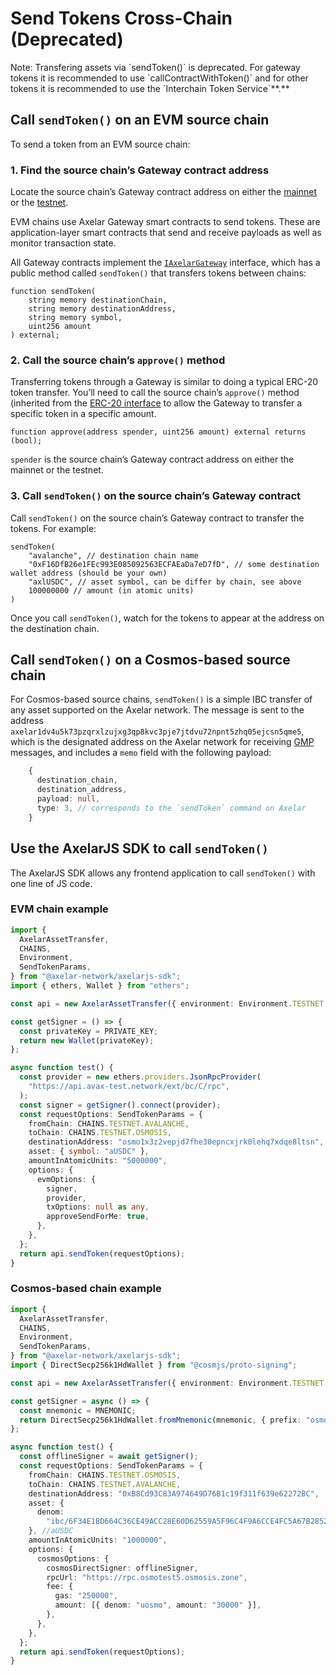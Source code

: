 

# Send Tokens Cross-Chain (Deprecated)

<Callout type="warning">
  Note: Transfering assets via `sendToken()` is deprecated. For gateway tokens it is recommended to use `callContractWithToken()` and for other tokens it is recommended to use the `Interchain Token Service`**.**
</Callout>


## Call `sendToken()` on an EVM source chain

To send a token from an EVM source chain:

### 1. Find the source chain’s Gateway contract address

Locate the source chain’s Gateway contract address on either the [mainnet](/dev/reference/mainnet-contract-addresses/) or the [testnet](/dev/reference/testnet-contract-addresses/).

EVM chains use Axelar Gateway smart contracts to send tokens. These are application-layer smart contracts that send and receive payloads as well as monitor transaction state.

All Gateway contracts implement the [`IAxelarGateway`](https://github.com/axelarnetwork/axelar-cgp-solidity/blob/main/contracts/interfaces/IAxelarGateway.sol/) interface, which has a public method called `sendToken()` that transfers tokens between chains:

```solidity
function sendToken(
    string memory destinationChain,
    string memory destinationAddress,
    string memory symbol,
    uint256 amount
) external;
```

### 2. Call the source chain’s `approve()` method

Transferring tokens through a Gateway is similar to doing a typical ERC-20 token transfer. You’ll need to call the source chain’s `approve()` method (inherited from the [ERC-20 interface](https://ethereum.org/en/developers/docs/standards/tokens/erc-20/) to allow the Gateway to transfer a specific token in a specific amount.

```solidity
function approve(address spender, uint256 amount) external returns (bool);
```

`spender` is the source chain’s Gateway contract address on either the mainnet or the testnet.

### 3. Call `sendToken()` on the source chain’s Gateway contract

Call `sendToken()` on the source chain’s Gateway contract to transfer the tokens. For example:

```solidity
sendToken(
    "avalanche", // destination chain name
    "0xF16DfB26e1FEc993E085092563ECFAEaDa7eD7fD", // some destination wallet address (should be your own)
    "axlUSDC", // asset symbol, can be differ by chain, see above
    100000000 // amount (in atomic units)
)
```

Once you call `sendToken()`, watch for the tokens to appear at the address on the destination chain.

## Call `sendToken()` on a Cosmos-based source chain

For Cosmos-based source chains, `sendToken()` is a simple IBC transfer of any asset supported on the Axelar network. The message is sent to the address `axelar1dv4u5k73pzqrxlzujxg3qp8kvc3pje7jtdvu72npnt5zhq05ejcsn5qme5`, which is the designated address on the Axelar network for receiving [GMP](/dev/general-message-passing/overview/) messages, and includes a `memo` field with the following payload:

```typescript
    {
      destination_chain,
      destination_address,
      payload: null,
      type: 3, // corresponds to the `sendToken` command on Axelar
    }
```

## Use the AxelarJS SDK to call `sendToken()`

The AxelarJS SDK allows any frontend application to call `sendToken()` with one line of JS code.

### EVM chain example

```typescript
import {
  AxelarAssetTransfer,
  CHAINS,
  Environment,
  SendTokenParams,
} from "@axelar-network/axelarjs-sdk";
import { ethers, Wallet } from "ethers";

const api = new AxelarAssetTransfer({ environment: Environment.TESTNET });

const getSigner = () => {
  const privateKey = PRIVATE_KEY;
  return new Wallet(privateKey);
};

async function test() {
  const provider = new ethers.providers.JsonRpcProvider(
    "https://api.avax-test.network/ext/bc/C/rpc",
  );
  const signer = getSigner().connect(provider);
  const requestOptions: SendTokenParams = {
    fromChain: CHAINS.TESTNET.AVALANCHE,
    toChain: CHAINS.TESTNET.OSMOSIS,
    destinationAddress: "osmo1x3z2vepjd7fhe30epncxjrk0lehq7xdqe8ltsn",
    asset: { symbol: "aUSDC" },
    amountInAtomicUnits: "5000000",
    options: {
      evmOptions: {
        signer,
        provider,
        txOptions: null as any,
        approveSendForMe: true,
      },
    },
  };
  return api.sendToken(requestOptions);
}
```

### Cosmos-based chain example

```typescript
import {
  AxelarAssetTransfer,
  CHAINS,
  Environment,
  SendTokenParams,
} from "@axelar-network/axelarjs-sdk";
import { DirectSecp256k1HdWallet } from "@cosmjs/proto-signing";

const api = new AxelarAssetTransfer({ environment: Environment.TESTNET });

const getSigner = async () => {
  const mnemonic = MNEMONIC;
  return DirectSecp256k1HdWallet.fromMnemonic(mnemonic, { prefix: "osmo" });
};

async function test() {
  const offlineSigner = await getSigner();
  const requestOptions: SendTokenParams = {
    fromChain: CHAINS.TESTNET.OSMOSIS,
    toChain: CHAINS.TESTNET.AVALANCHE,
    destinationAddress: "0xB8Cd93C83A974649D76B1c19f311f639e62272BC",
    asset: {
      denom:
        "ibc/6F34E1BD664C36CE49ACC28E60D62559A5F96C4F9A6CCE4FC5A67B2852E24CFE",
    }, //aUSDC
    amountInAtomicUnits: "1000000",
    options: {
      cosmosOptions: {
        cosmosDirectSigner: offlineSigner,
        rpcUrl: "https://rpc.osmotest5.osmosis.zone",
        fee: {
          gas: "250000",
          amount: [{ denom: "uosmo", amount: "30000" }],
        },
      },
    },
  };
  return api.sendToken(requestOptions);
}
```